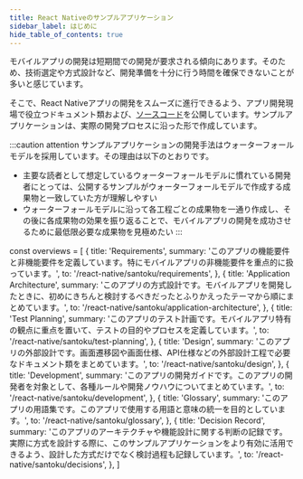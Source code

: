 ```yaml
---
title: React Nativeのサンプルアプリケーション
sidebar_label: はじめに
hide_table_of_contents: true
---
```


モバイルアプリの開発は短期間での開発が要求される傾向にあります。そのため、技術選定や方式設計など、開発準備を十分に行う時間を確保できないことが多いと感じています。

そこで、React Nativeアプリの開発をスムーズに進行できるよう、アプリ開発現場で役立つドキュメント類および、[ソースコード](https://github.com/{@inject:organization}/mobile-app-crib-notes/tree/master/example-app/SantokuApp)を公開しています。サンプルアプリケーションは、実際の開発プロセスに沿った形で作成しています。

:::caution attention
サンプルアプリケーションの開発手法はウォーターフォールモデルを採用しています。その理由は以下のとおりです。

- 主要な読者として想定しているウォーターフォールモデルに慣れている開発者にとっては、公開するサンプルがウォーターフォールモデルで作成する成果物と一致していた方が理解しやすい
- ウォーターフォールモデルに沿って各工程ごとの成果物を一通り作成し、その後に各成果物の効果を振り返ることで、モバイルアプリの開発を成功させるために最低限必要な成果物を見極めたい
:::

<!-- textlint-disable ja-technical-writing/sentence-length,ja-technical-writing/max-comma,ja-spacing/ja-no-space-around-parentheses,jtf-style/3.3.かっこ類と隣接する文字の間のスペースの有無,ja-technical-writing/ja-no-mixed-period,ja-technical-writing/no-unmatched-pair -->

const overviews = [
  {
    title: 'Requirements',
    summary: 'このアプリの機能要件と非機能要件を定義しています。特にモバイルアプリの非機能要件を重点的に扱っています。',
    to: '/react-native/santoku/requirements',
  },
  {
    title: 'Application Architecture',
    summary: 'このアプリの方式設計です。モバイルアプリを開発したときに、初めにきちんと検討するべきだったとふりかえったテーマから順にまとめています。',
    to: '/react-native/santoku/application-architecture',
  },
  {
    title: 'Test Planning',
    summary: 'このアプリのテスト計画です。モバイルアプリ特有の観点に重点を置いて、テストの目的やプロセスを定義しています。',
    to: '/react-native/santoku/test-planning',
  },
  {
    title: 'Design',
    summary: 'このアプリの外部設計です。画面遷移図や画面仕様、API仕様などの外部設計工程で必要なドキュメント類をまとめています。',
    to: '/react-native/santoku/design',
  },
  {
    title: 'Development',
    summary: 'このアプリの開発ガイドです。このアプリの開発者を対象として、各種ルールや開発ノウハウについてまとめています。',
    to: '/react-native/santoku/development',
  },
  {
    title: 'Glossary',
    summary: 'このアプリの用語集です。このアプリで使用する用語と意味の統一を目的としています。',
    to: '/react-native/santoku/glossary',
  },
  {
    title: 'Decision Record',
    summary: 'このアプリのアーキテクチャや機能設計に関する判断の記録です。実際に方式を設計する際に、このサンプルアプリケーションをより有効に活用できるよう、設計した方式だけでなく検討過程も記録しています。',
    to: '/react-native/santoku/decisions',
  },
]

<PageList overviews={overviews} colSize={12} />

<!-- textlint-enable ja-technical-writing/sentence-length,ja-technical-writing/max-comma,ja-spacing/ja-no-space-around-parentheses,jtf-style/3.3.かっこ類と隣接する文字の間のスペースの有無,ja-technical-writing/ja-no-mixed-period,ja-technical-writing/no-unmatched-pair -->
